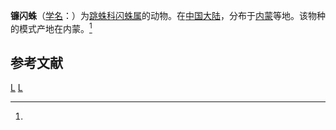 {{Speciesbox
| taxon = Heliophanus falcatus
| binomial_authority = (Xiao et Yin, 1991)<ref name='id14727'>{{cite web| url =http://www.bioinfo.cn/db05/BjdwSpecies.php?action=view&id=14727| title =镰闪蛛| work =《中国动物物种编目数据库》| publisher =中国科学院微生物研究所| author =中国科学院动物研究所| accessdate =2009-04-28| deadurl =yes| archiveurl =https://web.archive.org/web/20160305060525/http://www.bioinfo.cn/db05/BjdwSpecies.php?action=view&id=14727| archivedate =2016-03-05}}</ref>
}}

'''镰闪蛛'''（[[学名|学名]]：{{lang|la|''Heliophanus falcatus''}}）为[[跳蛛科|跳蛛科]][[闪蛛属|闪蛛属]]的动物。在[[中国大陆|中国大陆]]，分布于[[内蒙|内蒙]]等地。该物种的模式产地在内蒙。<ref name='id14727'/>

== 参考文献 ==
{{reflist}}

{{taxonbar}}
[[Category:_1991年描述的动物|L]]
[[Category:闪蛛属|L]]